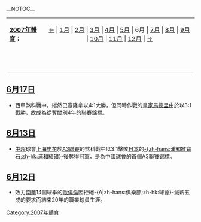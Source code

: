 __NOTOC__
{{monthInSport|2007|6}}
{| border="0" cellspacing="0" cellpadding="0" width="70%"
|- 
|'''[[2007年體育|2007年體育]]：'''
| align="center" | [[2006年12月體育|←]] | [[2007年1月體育|1月]] | [[2007年2月體育|2月]] | [[2007年3月體育|3月]] | [[2007年4月體育|4月]] | [[2007年5月體育|5月]] | 6月 | [[2007年7月體育|7月]] | [[2007年8月體育|8月]] | [[2007年9月體育|9月]] | [[2007年10月體育|10月]] | [[2007年11月體育|11月]] | [[2007年12月體育|12月]] | [[2008年1月體育|→]] 
|-----
|   ||  
|}
== [[6月17日|6月17日]] ==
*西甲煞科戰中，縱然巴塞隆拿以4:1大勝，但同時作戰的[[皇家馬德里|皇家馬德里]]由於以3:1戰勝，故成為從奪闊別4年的聯賽錦標。

== [[6月13日|6月13日]] ==
*[[中國足球超級聯賽|中超]]球會[[上海申花|上海申花]]於[[2007年A3冠軍杯|A3聯賽]]的煞科戰中以3:1擊敗[[日本|日本]]的[[浦和紅寶石|-{zh-hans:浦和紅寶石;zh-hk:浦和紅礸}-]]後奪得冠軍，是為中國球會的首個A3聯賽錦標。

== [[6月12日|6月12日]] ==
*效力[[南華|南華]]14個球季的[[歐偉倫|歐偉倫]]因拒絕-{A|zh-hans:俱樂部;zh-hk:球會}-減薪五成的要求而結束20年的職業球員生涯。

[[Category:2007年體育|Category:2007年體育]]